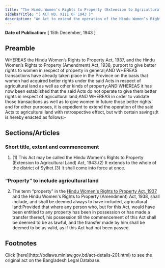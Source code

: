 ```yaml
---
title: "The Hindu Women's Rights to Property (Extension to Agricultural Land) Act, 1943 (Assam Act)"
sidebarTitle: "( ACT NO. XIII OF 1943 )"
description: "An Act to extend the operation of the Hindu Women’s Rights to Property Act, 1937, and the Hindu Women’s Rights to Property (Amendment) Act, 1938, to agricultural land in the district of Sylhet."
---
```


**Date of Publication:** [ 15th December, 1943 ]

## Preamble

WHEREAS the Hindu Women’s Rights to Property Act, 1937, and the Hindu Women’s Rights to Property (Amendment) Act, 1938, purport to give better rights to women in respect of property in general;AND WHEREAS transactions have already taken place in the Province on the basis that women had acquired better rights under the said Acts in respect of agricultural land as well as other kinds of property;AND WHEREAS it has now been established that the said Acts do not operate to give them better rights in respect of agricultural land;AND WHEREAS in order to validate those transactions as well as to give women in future those better rights and for other purposes, it is expedient to extend the operation of the said Acts to agricultural land with retrospective effect, but with certain savings;It is hereby enacted as follows:-

## Sections/Articles

### Short title, extent and commencement

1. (1) This Act may be called the Hindu Women's Rights to Property (Extension to Agricultural Land) Act, 1943.(2) It extends to the whole of the district of Sylhet.(3) It shall come into force at once.

### “Property” to include agricultural land

2. The term “property” in the [Hindu Women's Rights to Property Act, 1937](/laws/act-171 "Hindu Women"), and the Hindu Women's Rights to Property (Amendment) Act, 1938, shall include, and shall be deemed always to have included, agricultural land:Provided that where any person who, but for this Act, would have been entitled to any property has been in possession or has made a transfer thereof, his possession till the commencement of this Act shall be deemed to be as lawful, and the transfer made by him shall be deemed to be as valid, as if this Act had not been passed.

## Footnotes

<Note>
  Click [here](http://bdlaws.minlaw.gov.bd/act-details-201.html) to see the original act on the Bangladesh Legal Database.
</Note>
